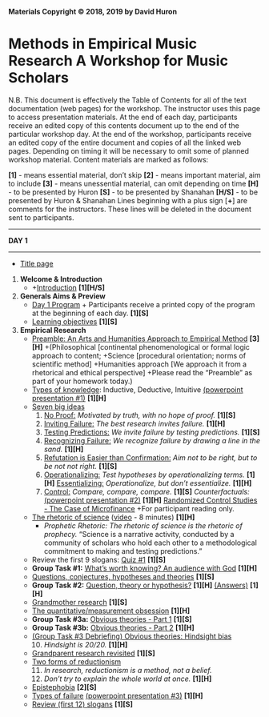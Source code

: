 
**Materials Copyright © 2018, 2019 by David Huron**


# Methods in Empirical Music Research A Workshop for Music Scholars

N.B. This document is effectively the Table of Contents for all of
the text documentation (web pages) for the workshop. The
instructor uses this page to access presentation materials. At the
end of each day, participants receive an edited copy of this
contents document up to the end of the particular workshop day. At
the end of the workshop, participants receive an edited copy of
the entire document and copies of all the linked web pages.
Depending on timing it will be necessary to omit some of planned
workshop material. Content materials are marked as follows:

**[1]** - means essential material, don't skip
**[2]** - means important material, aim to include
**[3]** - means unessential material, can omit depending on
time
**[H]** - to be presented by Huron
**[S]** - to be presented by Shanahan
**[H/S]** - to be presented by Huron & Shanahan
Lines beginning with a plus sign [**+**] are comments for the
instructors. These lines will be deleted in the document sent to
participants.



------------------------------------------------------------------------

**DAY 1**

------------------------------------------------------------------------

-   [Title page](title_workshop.html)

1.  **Welcome & Introduction**
    -   +[Introduction](intro.html) **[1][H/S]**
2.  **Generals Aims & Preview**
    -   [Day 1 Program](program1.html) + Participants receive a
        printed copy of the program at the beginning of each day.
        **[1][S]**
    -   [Learning objectives](goals.html) **[1][S]**
3.  **Empirical Research**
    -   [Preamble: An Arts and Humanities Approach to Empirical
        Method](preamble.html) **[3][H]**
        +(Philosophical [continental phenomenological or formal logic
        approach to content;
        +Science [procedural orientation; norms of scientific
        method]
        +Humanities approach [We approach it from a rhetorical and
        ethical perspective]
        +Please read the "Preamble" as part of your homework today.)
    -   [Types of knowledge](empirical.html): Inductive, Deductive,
        Intuitive [(powerpoint presentation
        #1)](01_knowledge_types.pdf) **[1][H]**
    -   [Seven big ideas](big_ideas.html)
        1.  [No Proof:](big_ideas.html#No%20Proof) *Motivated by
            truth, with no hope of proof.* **[1][S]**
        2.  [Inviting Failure:](big_ideas.html#Inviting%20Failure)
            *The best research invites failure.* **[1][H]**
        3.  [Testing
            Predictions:](big_ideas.html#Testing%20Predictions) *We
            invite failure by testing predictions.* **[1][S]**
        4.  [Recognizing
            Failure:](big_ideas.html#Recognizing%20Failure) *We
            recognize failure by drawing a line in the sand.*
            **[1][H]**
        5.  [Refutation is Easier than
            Confirmation:](big_ideas.html#Refutation) *Aim not to be
            right, but to be not not right.* **[1][S]**
        6.  [Operationalizing:](big_ideas.html#Operationalizing) *Test
            hypotheses by operationalizing terms.* **[1][H]**
            [Essentializing:](big_ideas.html#Essentializing)
            *Operationalize, but don't essentialize.* **[1][H]**
        7.  [Control:](big_ideas.html#Control) *Compare, compare,
            compare.* **[1][S]**
            *Counterfactuals:* [(powerpoint presentation
            #2)](02_counterfact.pdf) **[1][H]**
            [Randomized Control Studies - The Case of
            Microfinance](compare.html) +For participant reading
            only.
    -   [The rhetoric of science](prophecy.html)
        ([video](http://vimeo.com/63377111) - 8 minutes)
        **[1][H]**
        -   *Prophetic Rhetoric:* *The rhetoric of science is the
            rhetoric of prophecy.*
            "Science is a narrative activity, conducted by a
            community of scholars who hold each other to a
            methodological commitment to making and testing
            predictions."
    -   Review the first 9 slogans: [Quiz #1](quiz1.html)
        **[1][S]**
    -   **Group Task #1:** [What's worth knowing? An audience with
        God](god_questions.html) **[1][H]**
    -   [Questions, conjectures, hypotheses and
        theories](hypotheses.html) **[1][S]**
    -   **Group Task #2:** [Question, theory or
        hypothesis?](theory_hypothesis.html) **[1][H]**
        [(Answers)](theory_hypothesis_answers.html) **[1][H]**
    -   [Grandmother research](grandmother.html) **[1][S]**
    -   [The quantitative/measurement obsession](quantitative.html)
        **[1][H]**
    -   **Group Task #3a:** [Obvious theories - Part
        1](hindsight_task1.html) **[1][S]**
    -   **Group Task #3b:** [Obvious theories - Part
        2](hindsight_task2.html) **[1][H]**
    -   [(Group Task #3 Debriefing) Obvious theories: Hindsight
        bias](hindsight_task3.html)
        10. *Hindsight is 20/20.* **[1][H]**
    -   [Grandparent research revisited](grandmother2.html)
        **[1][S]**
    -   [Two forms of reductionism](reductionism.html)
        11. *In research, reductionism is a method, not a belief.*
        12. *Don't try to explain the whole world at once.*
            **[1][H]**
    -   [Epistephobia](epistephobia.html) **[2][S]**
    -   [Types of failure](truth.html) [(powerpoint presentation
        #3)](03_failure_types.pdf) **[1][H]**
    -   [Review (first 12) slogans](slogans12.html) **[1][S]**

```{=html}
<!-- --
```
4.  **Types of Empirical Studies**
    -   [Types of empirical studies](empirical2.html) [(powerpoint
        presentation #5)](05_empirical_studies.pdf) **[1][H]**
    -   **Group Task #4:** [Types of studies](types.html)
        [(Answers/Discussion)](types_answers.html) **[1][S]**
    -   [Generalizing versus universalizing](generalize.html)
        ([video](http://vimeo.com/66280977) - 10 minutes)
        **[1/2][H]**
        13. *Generalize, but don't universalize.*
    -   [Exploratory studies](exploratory.html) **[1][S]**
    -   [Measurement studies](measurement.html) **[1][H]**
    -   [Hypothesislessness](hypothesisless.html)
        14. *Avoid chronic hypothesislessness.* **[1][S]**
    -   **Group Task #5:** [Operationalize the following
        hypotheses](operationalize_this.html) **[1][H]**
    -   [Syncopation: From question to hypothesis](syncopation.html)
        (powerpoint presentation #8) **[3???][H]**
    -   [Opinions as
        operationalizations](operationalize_opinions.html)
        **[2][S]**
    -   [Double use data](double_use.html)
        15. *Beware of the post hoc theory.* **[1][H]**
    -   [Exploratory & Confirmatory: Contexts of discovery and
        legitimation (lecture)](origins.html) **[2][S]**
    -   [Explore-then-test Approach](explore_then_test.html)
        **[1][H]**
    -   [Explore-then-test example - Part 1](explore_then_test1.html)
        (Have a participant read the text aloud. What kind of study is
        this? What should happen next?) **[2][S]**
    -   [Explore-then-test example - Part 2](explore_then_test2.html)
        (Have another participant read the text aloud. Why make use of
        a robot rather than a human?) **[2][S]**
    -   From question ... to protocol.
        16. *From question to theory to conjecture to hypothesis to
            protocol* **[2][H]**
    -   [Quiz #2](quiz2.html) **[2][S]**
        [(Answers)](quiz2_answers.html) **[2][S]**
    -   [Review (first 16) slogans](slogans16.html) **[1][S/H]**
    -   Tomorrow: would encourage everyone to mix-up the
        seating/groups.
    -   [Feedback Day 1](feedback1.html) **[1][H]**
5.  **Homework** **[1][H]**
    -   *Homework 1:* [Reading: Preamble: An Arts and Humanities
        Approach to Empirical Method](preamble.html) *Homework 2:*
        [Reading Guide #1: Lancashire & Hirst (2009)](reading01.html)
    -   [Reading #1: Lancashire &
        Hirst (2009)](Agatha_Christie2009.pdf)
    -   *Homework 3:*
        **Individual Task #6:** [From question to
        theory](question2theory.html)

------------------------------------------------------------------------

**DAY 2**

------------------------------------------------------------------------

6.  **Review and Elaborations**
    -   **Welcome** **[1][H]**
    -   [Day 2 Program](program2.html) **[1][S]**
    -   [Review slogans (first 16)](slogans16.html) **[1][H/S]**
    -   **Group Task #7:** [From theory to
        conjecture](theory2conjecture.html) **[1][H]**
    -   [Multiple operationalizations](09_gauvin.pdf) **[3][S]**
    -   [Formal observation: The taxi protocol](protocol.html)
        **[3][H]**
    -   [The Experiment](experiment.html) **[1][S]**
    -   [The Correlational Study](correlational_study2.html)
        **[1][H]**
    -   [Correlation and causation](causality.html) **[1][H]**
    -   The third variable problem
        17. *No causation without manipulation.* **[1][H]**
7.  **Sampling**
    -   [Sampling](sampling.html) **[1][S]**
    -   **Group Task #8:** [Sampling Approaches
        **[1][H]**](samples.html)
        [(Answers)](samples_answers.html) **[1][H]**
    -   WEIRD sampling (Western, Educated, Industrialized, Rich,
        Democratic) **[3][S]**
    -   [Data Independence](data_independence.html) **[1][H]**
        18. *Avoid sticky data.* **[1][H]**
    -   [Biased Sampling: Listening to Edith
        Boyd](sampling_haphazard.html) **[2][H]**
    -   **Group Task #9:** [Sampling Issues](sampling_problems.html)
        [(Discussion)](sampling_problems_answers.html)
        **[1][H/S]**
    -   **Group Task #10:** [What is Random?](random.html)
        **[1][S]**
    -   **Homework review:** [Review questions and answers for
        Lancashire & Hirst (2009)
        **[3][H]**](Readings/reading01.html)
    -   [Sampling - A Practical Problem](sampling2.html) [omit?]
        **[3][H/S?]**
    -   [Sample Size: Law of Big Numbers](big_numbers.html)
        **[1][S]**
    -   [Sample Size: Law of Small Numbers](small_numbers.html)
        **[1][S]**
        19. *The law of large numbers does not apply to small
            numbers.* **[1][S]**
    -   [Effect Size](effect_size.html) **[1][H]**
    -   [Regression-to-the-Mean](regression_to_mean.html)
        **[1][S]**
    -   [Regression-to-the-Mean in Music](regression_in_music.html)
        **[3][H??]**
    -   [Review (first 19) slogans](slogans19.html) **[1][S/H]**
    -   **Group Task #11:** [Are dynamics
        asymmetrical?](dynamics.html) [Data sheet](dynamics2.html)
        **[1][H/S]**
8.  **Behavioral Data**
    -   Dependent and independent measures **[1][S]**
    -   [Types of behaviors (summary)](behaviors_brief.html) The full
        text (or video) are left as homework. [Types of behaviors
        (full)](behaviors.html) ([video](http://vimeo.com/65008608) -
        32 minutes) **[3][H]**
    -   Implicit vs. explicit responses **[2][S]**
    -   [Reactivity](reactivity.html) **[2][H]**
    -   [Demand characteristics](demand_characteristics.html)
        **[1][S]**
        [Clever Hans](cleverHans.html) **[1][H]**
        20. *Always debrief.* **[1][S]**
    -   [Measurement scales](scales.html) **[1][H]**
    -   **Group Task #12:** [What kind of measurement
        scale?](measurement_scales.html)
        [(Answers)](measurement_answers.html) **[1][S]**
    -   [Designing questionnaires](questionnaires.html) (powerpoint
        presentation #17) **[2][H]**
    -   **Group Task #13:** [Questionnaire Design
        **[2][H]**](questionnaire_task.html)
    -   [Review (first 20) slogans](slogans20.html) **[1][H/S]**
    -   [Feedback Day 2](feedback2.html) **[1][H]**
9.  **Homework** **[1][H]**
    -   [Reading Guide #2: Perttu (2007)](Readings/reading02.html)
    -   [Reading #2: Perttu (2007)](Readings/perttu.pdf)

------------------------------------------------------------------------

**DAY 3**

------------------------------------------------------------------------

10. **Introduction to Statistics**
    -   [Day 3 Program](program3.html) **[1][S]**
    -   [Outline (lecture)](stats_day_outline.html) **[1][H]**
    -   [Why measure? How to measure anything](measure_anything.html)
        **[1][H]**
        *Measurement* (powerpoint presentation #18) **[1][H]**
    -   Fermi Questions: Are there a half a billion windows in New
        York City? Are there 500 piano tuners in Chicago? [You may be
        better than you think you are at estimating some values.]
        **[3][H]**
    -   [Descriptive Statistics](stats_descr.html) **[1][S]**
    -   [Measures of Central Tendency](average.html) [powerpoint
        presentation](19_desc_stats.pdf) **[1][S]**
    -   **Group Task #15:** [Descriptive
        Statistics](desc_stats_task.html) **[1][S]**
    -   [Inferential Statistics](stats_infer.html) **[1][H]**
    -   [Inferential Statistics](20_inferential_stats.pdf) (including
        [Probability](probability.html), [The null
        hypothesis](null_hypothesis.html), Confidence and significance
        levels, Statistical tests) **[1][H]**
    -   [Confidence level and Confidence
        Interval](confidence_level.html) **[1][H]**
    -   [Calculating confidence interval from confidence
        level](http://www.surveysystem.com/sscalc.htm) (web tool)
        **[1][S]**
    -   [Statistical Significance](significance.html) **[1][S]**
    -   [Chi-square test](chi_test.html) (powerpoint presentation #22)
        **[2][H]**
    -   [Table of critical values for chi-square
        (short)](chi_table_short.html) [(long table - 5
        pages)](chi_table.html) **[2][H]**
    -   **Group Task #16:** [Chi-square
        tests](chi_square_problems.html);
        [(Answers)](chi_square_answers.html) **[2][H/S]**
    -   **Group Task #17:** [Funeral marches in F minor:
        Hypothesis](funeral_marches.html)
        [(Answer)](funeral_answers.html) **[2][H/S]**
    -   Correlation demonstration [Pearson's r
        Table](PearsonRtable.pdf); **[2][H]**
    -   Spurioius correlations - see
        <http://www.tylervigen.com/spurious-correlations
        **[1][S]**
    -   [Interpreting *p*; "Highly" and "marginally"
        significant](highly_significant.html) **[1][H]**
    -   [Multiple Tests and Related Topics](multiple_tests.html):
        Bonferroni Correction; File Drawer Effect **[1][S]**
        22. *Correct for multiple tests.* **[1][H]**
    -   Positive results bias. The case of Ego Depletion (video - 9
        minutes) **[2][H]**
    -   Concept of "research registry" **[2][S]**
    -   [Reporting Statistical Results](23_reporting.pdf)
        **[1][H]**
    -   [Statistical tests - General remarks](stats_conclude.html)
        **[1][H]**
        21. *Make friends with a statistician.* **[1][S]**
11. **Applied Statistics**
    -   Heroes and villains in opera (simplified analysis using
        chi-square test) **[1][S]**
    -   Population density and tempo (demonstrating Pearson's r)
        **[1][S]**
    -   German vs. Chinese folksongs (regression analysis)
        **[3][S]**
12. **Some Advanced Analytic Techniques**
    -   [Advanced Analytic Techniques](25_advanced_stats.pdf)
        **[1][H]**
    -   [Cluster analysis: Orchestration](orchestration.html)
        **[2][S]**
        [Cluster analysis: From Classical to
        Romantic](romanticism.html) **[2][H]**
    -   [Multi-dimensional scaling (MDS)](mds.html) **[2][S]**
    -   [Modeling - B-flat trumpet](modeling.html) **[1][H]**
        23. *If you torture the data long enough, it will confess to
            anything.* **[1][S]**
    -   Foote Novelty (powerpoint presentation #26) **[3][H]**
    -   **Homework review:** [Review questions and answers for Perttu
        (2007) **[2][S]**](perttu.html)
    -   [Review (first 23) slogans](slogans23.html) **[1][H/S]**
    -   [Feedback Day 3](feedback3.html) **[1][H]**
13. **Homework** **[1][H]**
    -   [Reading Guide #3: Shanahan & Huron (2014)](reading03.html)
    -   [Reading #3: Shanahan & Huron (2014)](heroes_villains.pdf)

------------------------------------------------------------------------

**DAY 4**

------------------------------------------------------------------------

14. **Review**
    -   [Day 4 Program](program4.html) **[1][S]**
    -   Review yesterday's slogans:
        21. *Correct for multiple tests.*
        22. *Make friends with a statistician.* **[1][H]**
    -   [Review (first 23) slogans](slogans23.html) **[1][S]**
15. **Data Considerations**
    -   Test-retest reliability (one of the elements of skill)
        **[2][H]**
    -   Intersubjective reliability (between subject correlation)
        **[2][S]**
    -   Recall outliers
        23. *If you torture the data long enough, it will confess to
            anything.* **[1][H]**
16. **Experimental Design**
    -   [21 Experimental Paradigms](paradigms.html) **[1][H/S]**
17. **Useful Research Tools** **+NEEDS A SUMMARY HANDOUT**
    **[1][H/S]**
    -   ORCID - research name registry **[2]**
    -   Multiple authorship issues: Contributor Roles Taxonomy
        (CRediT) - 14 elements **[3]**
    -   [Tests, instruments and batteries](instruments.html) **[2]**
        Psychological instruments: Big Five Personality Inventory,
        Interpersonal Reactivity Index (measure empathy), etc.
    -   [Useful Research Tools](tools.html)
        -   [Hearing screening inventory](hearing_screening.html)
            **[3]**
            [Coding the hearing screening
            inventory](hearing_screening_coding.html) **[3]**
        -   Ollen Musical Sophistication Index (OSMI) **[2]**
            [`http://marcs-survey.uws.edu.au/OMSI/`](http://marcs-survey.uws.edu.au/OMSI/)
            **[2]**
            [OMSI](omsi.html) **[2]**
        -   Goldsmiths Musical Sophistication Index **[2]**
        -   Montreal Battery
        -   [Humdrum Toolkit](http://musiccog.ohio-state.edu/Humdrum/)
            Music21 **[3]**
        -   Recruitment tools: `researchmatch.com` A way of recuiting
            pre-registered participants who live within a certain
            radius of some place, with certain specified skills, and
            meeting certain demographic characteristics such as age,
            sex, education, etc. **[3]**
        -   Google scholar
        -   Google scholar button - An efficient way of identify full
            references from abbreviated citations (e.g., Smith, Jones
            & Brown, 2015), and for locating PDF files of the
            corresponding works. **[2]**
        -   Zotero - Freeware for organizing references, articles,
            citations, etc. **[3]**
        -   Endnote **[3]**
        -   Word Cloud - https://wordart.com **[3]**
        -   Stackoverflow - Useful site for answering questions about
            programming. **[3]**
        -   Datathief - A useful tool for changing figures (such as
            bar graphs) back into numbers. **[3]**
        -   Linguistic Inquiry and Word Count (LIWC) project; lists of
            positive and negative words **[2]**
        -   [Subject Pool Survey](pool_survey.html) **[3]**
        -   Google n-gram, Amazon's Mechanical Turk, Google Forms,
            Qualtrics survey software, **[2]**
        -   Max-MSP **[2]**
        -   Sibelius, Finale, Verovio/Humdrum **[2]**
        -   RISM, RILM, Themefinder.org **[2]**
18. **Qualitative Methods**
    -   Participant-Observation **[2][H]**
    -   [Types of interviews](interviews.html) **[2][H]**
    -   [The Exploratory Open Interview](interviews_open.html)
        ([video](http://vimeo.com/66315146) - 45 minutes) **[2]**
        +For participant viewing alone.
    -   [Interviews in Translation](interview_trans.html) **[3]**
        +For participant reading alone.
    -   [Grounded Theory method](grounded.html) **[2][S]**
    -   [Anecdotal evidence: Uses and abuses](anecdotes.html)
        **[1][S]**
        24. *The plural of anecdote is not data.* **[1][S]**
    -   [Hypotheses - Good and Bad](hypotheses_good_bad.html)
        **[2][H]**
    -   **Group Task #18:** [Freelisting exercise](freelist_task.html)
        [(instructions)](freelist_instructions.html) **[1][H]**
    -   [Freelisting and pile sorting](freelisting.html)
        **[1][H]**
    -   [Grounded Theory - Revisited](grounded2.html) **[2][S]**
    -   Qualitative AND Quantitative **[2][H]**
19. **The Experience of Research Participants**
    -   Floor and Ceiling Effects; Use of Distractor Tasks
        **[1][S]**
    -   [An unusual ceiling case: Judging performances: sound versus
        sight](ceiling.html) **[1][S]**
    -   Primacy and recency **[1][S]**
        25. *Randomize stimuli for each participant.* **[1][S]**
    -   [Debriefing participants](debriefing.html) **[1][H]**
20. **Reading and Writing Research Articles**
    -   [Writing an empirical paper](paper.html) **[1][H]**
    -   [Citations and quotations](quotes.html) **[3][H]**
    -   [Useful Latin terms](latin.html) **[3][H]**
    -   [Critical reading of empirical articles](reading.html)
        **[2][S]**
    -   [Writing the paper first](write1st.html) **[1][H]**
        26. *Write the paper first.* **[1][S]**
    -   **Group Task #19:** Write a draft paper together
        **[1][H]**
    -   [Pre-Reviewing](prereviewing.html) **[2][S]**
21. **Potpourri**
    -   [Why experiments fail](failure.html) **[1][H]**
    -   Reserved data sets **[2][S]**
    -   [Converging evidence](converge.html) **[1][H]**
    -   [The Replication Crisis](replication.html) **[2][S]**
22. **Research Practices**
    -   Generating stimuli, MIDI, Max-MSP - demonstration
        **[3][S?]**
    -   Cultivating a Scholarly Attitude **[3][H]**
    -   [Research ethics](ethics.html) **[3][H]**
    -   Institutional Review Boards (IRB) **[2][S]**
    -   [Sample human subjects program application](IRBprogram.pdf)
        **[3][S]**
    -   [Interacting with participants](subject_interaction2.html)
        **[2][H]**
    -   Debriefing participants - demonstration **[3][H/S]**
    -   [Economics of research](economics.html) **[2][H]**
        Are there cheaper/faster/better dependent measures?
        **[2][S]**
    -   [How to revise a manuscript in response to reviewers'
        comments](revision_advice.html) **[2][H]**
    -   [How to criticize the work of others](criticism_advice.html)
        **[3][S]**
    -   [Advice when reviewing submissions](reviewing_advice.html)
        **[2][S]**
23. **Making Your Own Way**
    -   Facilities, equipment and people (people first) **[1][H]**
    -   Starting a subject pool **[1][S]**
    -   **Group Task #22:** [*Job description for research
        assistant*](research_assistant.html) **[1][H]**
    -   Review Group Task #22 - Job description for assistant. If
        these skills are so essential for your research, why don't
        you learn the pertinent skills? **[1][H]**
    -   The value of collaboration **[1][S]**
    -   Admit your ignorance (you'll learn faster) **[2][H]**
    -   Talk to a statistician before collecting data **[1][S]**
    -   **Group Task #23:** [Assess your Strengths and
        Weaknesses](strengths.html) **[1][H/S]**
24. **Final advice**
    -   Some research advice ([video](http://vimeo.com/32423934) - 12
        minutes) **[1][H]**
        27. *Nurture your passion.*
        28. *Make time to think.*
        29. *Choose projects from a long menu.*
        30. *Grow your projects.*
        31. *Knowledge is communal.*
        32. *There are no competitors, only collaborators.*
    -   [More research advice](final_advice.html) **[1][S]**
    -   [Research research](research_research.html)
        33. *Research research.* **[1][H]**
    -   [Furthering Your Education](further.html) **[2][S]**
    -   [Final review of slogans](slogans.html) (powerpoint
        presentation) **[1][H]**
    -   Music's most important discoveries lie ahead **[1][H]**
    -   [Feedback for Day 4](feedback5.html) **[1][H/S]**
    -   [Final Feedback](feedback5b.html) **[1][H/S]**

------------------------------------------------------------------------






